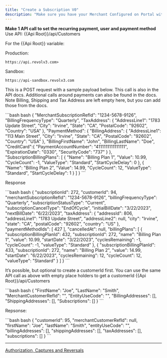 ```yaml
---
title: "Create a Subscription V0"
description: "Make sure you have your Merchant Configured on Portal with: Payment Processor configured and an API Key in the header Also make sure to have a ‘Recurring Strategy’ set on the portal with time and processor"
---
```


**Make 1 API call to set the recurring payment, user and payment method** Use API: \{\{Api Root}}/api/Customers

For the \{\{Api Root}} variable:

Production:

```
https://api.revolv3.com>
```

Sandbox:

```
https://api-sandbox.revolv3.com
```

This is a POST request with a sample payload below. This call is also in the API docs. Additional calls around payments can also be found in the docs. Note Billing, Shipping and Tax Address are left empty here, but you can add those from the docs.

<CodeGroup>
  ```bash bash
  {
  	"MerchantSubscriptionRefId": "1234-5678-9126",
  	"BillingFrequencyType": "Quarterly",
  	"TaxAddress": {
  		"AddressLine1": "1783 Update Street",
  		"City": "Irvine",
  		"State": "CA",
  		"PostalCode": "92602",
  		"Country": "USA"
  	},
      "PaymentMethod": {
          "BillingAddress": {
              "AddressLine1": "113 Main Street",
              "City": "Irvine",
              "State": "CA",
              "PostalCode": "92602",
              "Country": "USA"
          },
          "BillingFirstName": "John",
          "BillingLastName": "Doe",
          "CreditCard":{
              "PaymentAccountNumber": "4111111111111111",
              "ExpirationDate": "0330",
              "SecurityCode": "737"
          }
      },
  	"SubscriptionBillingPlans": [
  		{
  			"Name": "Billing Plan 1",
  			"Value": 10.99,
  			"CycleCount": -1,
  			"ValueType": "Standard",
  			"StartCycleDelay": 0
  		},
  		{
  			"Name": "Billing Plan 2",
  			"Value": 14.99,
  			"CycleCount": 12,
  			"ValueType": "Standard",
  			"StartCycleDelay": 1
  		}
  	]
  }
  ```
</CodeGroup>

Response

<CodeGroup>
  ```bash bash
  {
      "subscriptionId": 272,
      "customerId": 94,
      "merchantSubscriptionRefId": "1234-5678-9126",
      "billingFrequencyType": "Quarterly",
      "subscriptionStatusType": "Current",
      "subscriptionCancelType": "EndOfCycle",
      "initialBillDate": "3/22/2023",
      "nextBillDate": "6/22/2023",
      "taxAddress": {
          "addressId": 806,
          "addressLine1": "1783 Update Street",
          "addressLine2": null,
          "city": "Irvine",
          "state": "CA",
          "postalCode": "92602",
          "country": "US"
      },
      "paymentMethodIds": [
          427
      ],
      "cancelledAt": null,
      "billingPlans": [
          {
              "subscriptionBillingPlanId": 432,
              "subscriptionId": 272,
              "name": "Billing Plan 1",
              "value": 10.99,
              "startDate": "3/22/2023",
              "cyclesRemaining": -1,
              "cycleCount": -1,
              "valueType": "Standard"
          },
          {
              "subscriptionBillingPlanId": 433,
              "subscriptionId": 272,
              "name": "Billing Plan 2",
              "value": 14.99,
              "startDate": "6/22/2023",
              "cyclesRemaining": 12,
              "cycleCount": 12,
              "valueType": "Standard"
          }
      ]
  }
  ```
</CodeGroup>

It’s possible, but optional to create a customerId first. You can use the same API call as above with empty place holders to get a customerId \{\{Api Root}}/api/Customers

<CodeGroup>
  ```bash bash
  {
      "FirstName": "Joe",
      "LastName": "Smith",
      "MerchantCustomerRefId": "",
      "EntityUseCode": "",
      "BillingAddresses": [],
      "ShippingAddresses": [],
      "Subscriptions": []
  }
  ```
</CodeGroup>

Repsonse:

<CodeGroup>
  ```bash bash
  {
      "customerId": 95,
      "merchantCustomerRefId": null,
      "firstName": "Joe",
      "lastName": "Smith",
      "entityUseCode": "",
      "billingAddresses": [],
      "shippingAddresses": [],
      "taxAddresses": [],
      "subscriptions": []
  }
  ```
</CodeGroup>

***

[Authorization, Captures and Reversals](/docs/authorization-captures-and-reversals)
